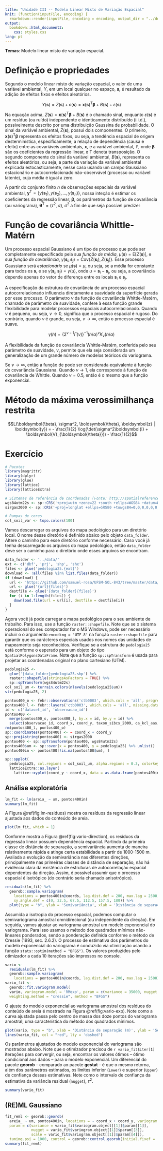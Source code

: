 ```yaml
---
title: "Unidade III -- Modelo Linear Misto de Variação Espacial"
knit: (function(inputFile, encoding) {
  rmarkdown::render(inputFile, encoding = encoding, output_dir = "../docs") })
output: 
  bookdown::html_document2:
    css: styles.css
lang: pt
---
```


<div id="summary">
**Temas**: Modelo linear misto de variação espacial.
</div>

# Definição e propriedades

Segundo o modelo linear misto de variação espacial, o valor de uma variável ambiental, $Y$, em um local qualquer no espaço, $\boldsymbol{s}$, é resultado da adição de efeitos fixos e efeitos aleatórios.

$$Y(\boldsymbol{s}) = Z(\boldsymbol{s}) + \varepsilon(\boldsymbol{s}) = \boldsymbol{x}(\boldsymbol{s})^\text{T}\boldsymbol{\beta} + B(\boldsymbol{s}) + \varepsilon(\boldsymbol{s})$$

Na equação acima, $Z(\boldsymbol{s}) = \boldsymbol{x}(\boldsymbol{s})^\text{T}\boldsymbol{\beta} + B(\boldsymbol{s})$ é o chamado sinal,
enquanto $\varepsilon(\boldsymbol{s})$ é um resíduo (ou ruído) independente e identicamente distribuído (i.i.d.), possivelmente descrito
por uma distribuição Gaussina de probabilidade. O sinal da variável ambiental, $Z(\boldsymbol{s})$, possui dois componentes. O primeiro,
$\boldsymbol{x}(\boldsymbol{s})^\text{T}\boldsymbol{\beta}$ representa os efeitos fixos, ou seja, a tendência espacial de origem
desterminística, especificamente, a relação de dependência (causa e efeito) entre as covariáveis ambientais, $\boldsymbol{x}$, e a
variável ambiental, $Y$, onde $\boldsymbol{\beta}$ são os coeficientes da regressão linear, e $\text{T}$ denota transposição. O segundo
componente do sinal da variável ambiental, $B(\boldsymbol{s})$, representa os efeitos aleatórios, ou seja, a parte da variação da variável
ambiental explicada estocasticamente, nesse caso usando um campo Gaussiano estacionário e autocorrelacionado não-observável (processo ou variável latente), cuja média é igual a zero.

A partir do conjunto finito $n$ de observações espaciais da variável ambiental, 
$\boldsymbol{y}^\text{T} = \{y(\boldsymbol{s}_1), y(\boldsymbol{s}_2), \ldots, y(\boldsymbol{s}_n)\}$, nossa inteção é estimar os coeficientes da regressão linear, $\boldsymbol{\beta}$, os parâmetros da função de covariância (ou variograma), 
$\boldsymbol{\theta}^\text{T} = (\tau^2, \alpha)$, $\sigma^2$ a fim de que seja possível predizer 


# Função de covariância Whittle-Matérn

Um processo espacial Gaussiano é um tipo de processo que pode ser completamente especificado pela sua *função de média*, $\mu(\boldsymbol{s}) = \text{E}[Z(\boldsymbol{s})]$, e sua *função de covariância*, $\gamma(\boldsymbol{s}_i, \boldsymbol{s}_j) = \text{Cov}\{Z(\boldsymbol{s}_i), Z(\boldsymbol{s}_j)\}$. Esse processo Gaussiano será *estacionário* se $\mu(\boldsymbol{s}) = \mu$, ou seja, se a média for constante para todos os $\boldsymbol{s}$, e se $\gamma(\boldsymbol{s}_i, \boldsymbol{s}_j) = \gamma(u)$, onde $u = \boldsymbol{s}_i - \boldsymbol{s}_j$, ou seja, a covariância depende apenas do vetor de diferença entre os locais $\boldsymbol{s}_i$ e $\boldsymbol{s}_j$.

A especificação da estrutura de covariância de um processo espacial autocorrelacionado influencia diretamente a suavidade da superfície gerada por esse processo. O parâmetro $\nu$ da função de covariância Whittle-Matérn, chamado de parâmetro de suavidade, confere à essa função grande flexibilidade para modelar processos espaciais autocorrelacionado. Quando $\nu$ é pequeno, ou seja, $\nu \to 0$, significa que o processo espacial é rugoso. Do contrário, quando $\nu$ é grande, ou seja, $\nu \to \infty$, então o processo espacial é suave. 

$$\gamma(h) = \left\{2^{\nu-1} \Gamma(\nu)\right\}^{-1} (h/\alpha)^\nu K_\nu(h/\alpha)$$

A flexibilidade da função de covariância Whittle-Matérn, conferida pelo seu parâmetro de suavidade, $\nu$, permite que ela seja considerada um generalização de um grande número de modelos teóricos do variograma.

Se $\nu \to \infty$, então a função de  pode ser considerada equivalente à função de covariância Gaussiana. Quando $\nu \to 1$, ela corresponde à função de covariância de Whittle. Quando $\nu = 0.5$, então é o mesmo que a função exponencial.

# Método da máxima verossimilhança restrita

$$L(\boldsymbol{\beta}, \sigma^2, \boldsymbol{\theta}, \boldsymbol{z} | \boldsymbol{y}) = - \frac{1}{2} \log(\det(\sigma^2\boldsymbol{I} + \boldsymbol{V}_{\boldsymbol{\theta}})) - \frac{1}{2}$$

# Exercício

```r
# Pacotes
library(magrittr)
library(dplyr)
library(glue)
library(lattice)
library(latticeExtra)

# Sistemas de referência de coordenadas (Fonte: http://spatialreference.org/ref/epsg/)
wgs84utm22s <- sp::CRS('+proj=utm +zone=22 +south +ellps=WGS84 +datum=WGS84 +units=m +no_defs')
sirgas2000 <- sp::CRS('+proj=longlat +ellps=GRS80 +towgs84=0,0,0,0,0,0,0 +no_defs')

# Rampas de cores
col_soil_var <- topo.colors(100)
```

Vamos descarregar os arquivos do mapa pedológico para um diretório local. O nome desse diretório é definido abaixo pelo objeto `data_folder`. Altere o caminho para esse diretório conforme necessário. Caso você já tenha descarregado os arquivos do mapa pedológico, então `data_folder` deve ser o caminho para o diretório onde esses arquivos se encontram.

```r
data_folder <- '../data/'
ext <- c('dbf', 'prj', 'shp', 'shx')
files <- glue('pedologia25.{ext}')
download <- !all(files %in% list.files(data_folder)) 
if (download) {
  url <- 'https://github.com/samuel-rosa/UFSM-SOL-843/tree/master/data/'
  url <- glue('{url}{files}')
  destfile <- glue('{data_folder}{files}')
  for (i in 1:length(files)) {
    download.file(url = url[i], destfile = destfile[i])
  }
}
```

Agora você já pode carregar o mapa pedológico para o seu ambiente de trabalho. Para isso, use a função `raster::shapefile`. Note que se o sistema operacional do seu computador for o MS Windows, pode ser necessário incluir o o argumento `encoding = 'UTF-8'` na função `raster::shapefile` para garantir que os carácteres especiais usados nos nomes das unidades de mapeamento seja reconhecidos. Verifique se a estrutura de `pedologia25` está conforme o esperado para um objeto do tipo `SpatialPolygonsDataFrame`. Note que a função `sp::spTransform` é usada para projetar as coordenadas original no plano cartesiano (UTM).

```r
pedologia25 <- 
  glue('{data_folder}pedologia25.shp') %>% 
  raster::shapefile(stringsAsFactors = TRUE) %>% 
  sp::spTransform(wgs84utm22s)
col_soil_um <- terrain.colors(nlevels(pedologia25$um))
str(pedologia25, 2)
```

```r
pontos400_o <- febr::observations('ctb0003', which.cols = 'all', progress = FALSE)
pontos400_l <- febr::layers('ctb0003', which.cols = 'all', missing.data = 'keep', progress = FALSE)
id <- c('dataset_id', 'observacao_id')
pontos400 <- 
  merge(pontos400_o, pontos400_l, by.x = id, by.y = id) %>% 
  select(observacao_id, coord_x, coord_y, taxon_sibcs_2009, ca_kcl_aas, argila_, areia_)
rm(pontos400_l, pontos400_o)
sp::coordinates(pontos400) <- ~ coord_x + coord_y
sp::proj4string(pontos400) <- sirgas2000
pontos400 <- sp::spTransform(pontos400, wgs84utm22s)
pontos400$um <- sp::over(x = pontos400, y = pedologia25) %>% unlist()
pontos400in <- pontos400[!is.na(pontos400$um), ]
```

```r
sp::spplot(
  pedologia25, col.regions = col_soil_um, alpha.regions = 0.3, colorkey = FALSE) +
  latticeExtra::as.layer(
    lattice::xyplot(coord_y ~ coord_x, data = as.data.frame(pontos400in@coords), col = 'red', pch = 17))
```

## Análise exploratória

```r
lm_fit <- lm(areia_ ~ um, pontos400in)
summary(lm_fit)
```

A Figura \@ref(fig:lm-residuos) mostra os resíduos da regressão linear ajustada aos dados do conteúdo de areia.

```r
plot(lm_fit, which = 1)
```

Conforme mostra a Figura \@ref(fig:vario-direction), os resíduos da regressão linear possuem dependência espacial. Partindo da primeira classe de distância de separação, a semivariância aumenta de maneira relativamente rápida e atinge certa estabilidade a partir de 1000-1500 m. Avaliada a evolução da semivariância nas diferentes direções, principalmente nas primeiras classes de distância de separação, não há evidência clara da existência de estruturas de autocorrelação espacial dependentes da direção. Assim, é possível assumir que o processo espacial é isotrópico (do contrário seria chamado anisotrópico).

```r
residuals(lm_fit) %>% 
  georob::sample.variogram(
    locations = pontos400in@coords, lag.dist.def = 200, max.lag = 2500,
    xy.angle.def = c(0, 22.5, 67.5, 112.5, 157.5, 180)) %>% 
  plot(type = "b", ylab = 'Semivariância', xlab = 'Distância de separação (km)')
```

Assumida a isotropia do processo espacial, podemos computar o semivariograma amostral omnidirecional (ou independente da direção). Em seguida, vamos ajustar ao variograma amostral um modelo exponencial do variograma. Para isso usamos o método dos quadrados mínimos não-lineares ponderados, sendo a ponderação definida conforme o método de Cressie (1993, sec. 2.6.2). O processo de estimativa dos parâmetros do modelo exponencial do variograma é conduzido via otimização usando a função `stats::optim(method = "BFGS")`. Os valores produzidos pelo otimizador a cada 10 iterações são impressos no console.

```r
vario <- 
  residuals(lm_fit) %>% 
  georob::sample.variogram(
    locations = pontos400in@coords, lag.dist.def = 200, max.lag = 2500)
vario_fit <- 
  georob::fit.variogram.model(
  vario, variogram.model = 'RMexp', param = c(variance = 35000, nugget = 5000, scale = 500), 
  weighting.method = "cressie", method = "BFGS")
```

O ajuste do modelo exponencial ao variograma amostral dos resíduos do conteúdo de areia é mostrado na Figura \@ref(fig:vario-exp). Note como a curva ajustada passa pelo centro de massa dos doze pontos do variograma amostral, uma característica do método dos quadrados mínimos.

```r
plot(vario, type = "b", xlab = 'Distância de separação (m)', ylab = 'Semivariância')
lines(vario_fit, col = "red", lty = 'dashed')
```

Os parâmetros ajustados do modelo exponencial do variograma são mostrados abaixo. Note que o otimizador precisou de `r vario_fit$iter[1]` iterações para convergir, ou seja, encontrar os valores ótimos -- ótimo condicional aos dados -- para o modelo exponencial. Um diferencial do pacote **georob** -- comparado ao pacote **gestat** -- é que o mesmo retorna, além dos parâmetros estimados, os limites inferior (`Lower`) e superior (`Upper`) de confiança dessas estimativas. Note como o intervalo de confiança da estimativa da variância residual (`nugget`), $\tau^2$.

```r
summary(vario_fit)
```

## (RE)ML Gaussiano

```r
fit_reml <- georob::georob(
  areia_ ~ um, pontos400in, locations = ~ coord_x + coord_y, variogram.model = 'RMexp', 
  param = c(variance = vario_fit$variogram.object[[1]]$param[[1]], 
            nugget = vario_fit$variogram.object[[1]]$param[[3]], 
            scale = vario_fit$variogram.object[[1]]$param[[4]]),
  tuning.psi = 1000, control = georob::control.georob(initial.fixef = 'lm'))
summary(fit_reml)
```

